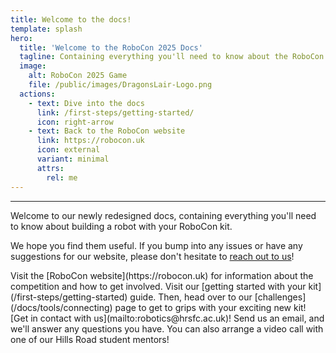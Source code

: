 ```yaml
---
title: Welcome to the docs!
template: splash
hero:
  title: 'Welcome to the RoboCon 2025 Docs'
  tagline: Containing everything you'll need to know about the RoboCon kit!
  image:
    alt: RoboCon 2025 Game
    file: /public/images/DragonsLair-Logo.png
  actions:
    - text: Dive into the docs
      link: /first-steps/getting-started/
      icon: right-arrow
    - text: Back to the RoboCon website
      link: https://robocon.uk
      icon: external
      variant: minimal
      attrs:
        rel: me
---
```

---
 

<p>Welcome to our newly redesigned docs, containing everything you'll need to know about building a robot with your RoboCon kit.</p>
<p>We hope you find them useful. If you bump into any issues or have any suggestions for our website, please don't hesitate to <a href="mailto:robotics@hrsfc.ac.uk">reach out to us</a>!</p>

<CardGrid stagger>
	<Card title="Not looking for the docs?" icon="information">
		Visit the [RoboCon website](https://robocon.uk) for information about the competition and how to get involved.
	</Card>
	<Card title="Just getting started?" icon="rocket">
		Visit our [getting started with your kit](/first-steps/getting-started) guide. Then, head over to our [challenges](/docs/tools/connecting) page to get to grips with your exciting new kit!
	</Card>
	<Card title="Still stuck?" icon="puzzle">
		[Get in contact with us](mailto:robotics@hrsfc.ac.uk)! Send us an email, and we'll answer any questions you have. You can also arrange a video call with one of our Hills Road student mentors!
	</Card>
</CardGrid>
